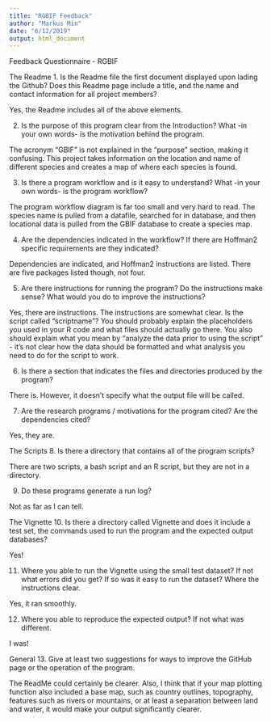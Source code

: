 ```yaml
---
title: "RGBIF Feedback"
author: "Markus Min"
date: "6/12/2019"
output: html_document
---
```

Feedback Questionnaire - RGBIF


The Readme
1. Is the Readme file the first document displayed upon lading the Github? Does this Readme page include a title, and the name and contact information for all project members?

Yes, the Readme includes all of the above elements.

2. Is the purpose of this program clear from the Introduction? What -in your own words- is the motivation behind the program.

The acronym "GBIF" is not explained in the "purpose" section, making it confusing. This project takes information on the location and name of different species and creates a map of where each species is found.

3. Is there a program workflow and is it easy to understand? What -in your own words- is the program workflow?

The program workflow diagram is far too small and very hard to read. The species name is pulled from a datafile, searched for in database, and then locational data is pulled from the GBIF database to create a species map.

4. Are the dependencies indicated in the workflow? If there are Hoffman2 specific requirements are they indicated?

Dependencies are indicated, and Hoffman2 instructions are listed. There are five packages listed though, not four.

5. Are there instructions for running the program? Do the instructions make sense? What would you do to improve the instructions?

Yes, there are instructions. The instructions are somewhat clear. Is the script called "scriptname"? You should probably explain the placeholders you used in your R code and what files should actually go there. You also should explain what you mean by "analyze the data prior to using the script" - it's not clear how the data should be formatted and what analysis you need to do for the script to work.

6. Is there a section that indicates the files and directories produced by the program?

There is. However, it doesn't specify what the output file will be called.

7. Are the research programs / motivations for the program cited? Are the dependencies cited?

Yes, they are.

The Scripts
8. Is there a directory that contains all of the program scripts?

There are two scripts, a bash script and an R script, but they are not in a directory.

9. Do these programs generate a run log?

Not as far as I can tell.

The Vignette
10. Is there a directory called Vignette and does it include a test set, the commands used to run the program and the expected output databases?

Yes!

11. Where you able to run the Vignette using the small test dataset? If not what errors did you get? If so was it easy to run the dataset? Where the instructions clear.

Yes, it ran smoothly.

12. Where you able to reproduce the expected output? If not what was different.

I was!

General
13. Give at least two suggestions for ways to improve the GitHub page or the operation of the program.

The ReadMe could certainly be clearer. Also, I think that if your map plotting function also included a base map, such as country outlines, topography, features such as rivers or mountains, or at least a separation between land and water, it would make your output significantly clearer.
